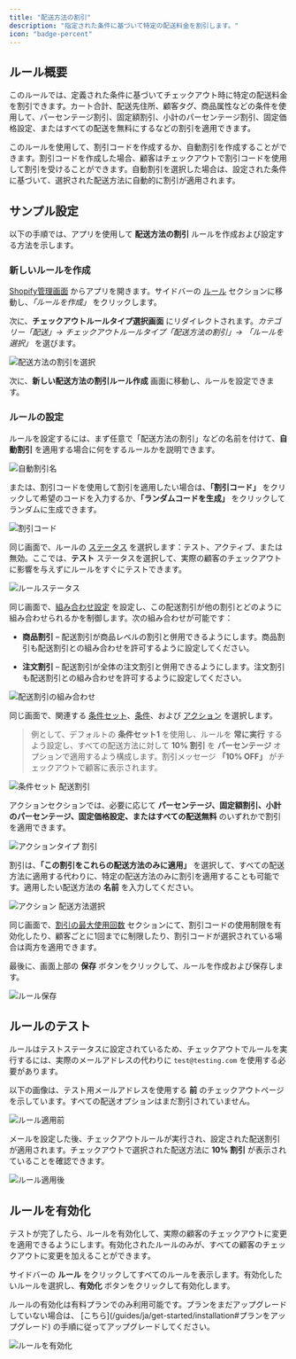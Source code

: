 ```yaml
---
title: "配送方法の割引"
description: "指定された条件に基づいて特定の配送料金を割引します。"
icon: "badge-percent"
---
```


## ルール概要

このルールでは、定義された条件に基づいてチェックアウト時に特定の配送料金を割引できます。カート合計、配送先住所、顧客タグ、商品属性などの条件を使用して、パーセンテージ割引、固定額割引、小計のパーセンテージ割引、固定価格設定、またはすべての配送を無料にするなどの割引を適用できます。

このルールを使用して、割引コードを作成するか、自動割引を作成することができます。割引コードを作成した場合、顧客はチェックアウトで割引コードを使用して割引を受けることができます。自動割引を選択した場合は、設定された条件に基づいて、選択された配送方法に自動的に割引が適用されます。

## サンプル設定

以下の手順では、アプリを使用して **配送方法の割引** ルールを作成および設定する方法を示します。

### 新しいルールを作成

[Shopify管理画面](/guides/ja/get-started/installation#アプリを開く) からアプリを開きます。サイドバーの [ルール](/guides/ja/get-started/quickstart#サンプルルールを作成) セクションに移動し、_「ルールを作成」_ をクリックします。

次に、**チェックアウトルールタイプ選択画面** にリダイレクトされます。_カテゴリー「配送」→ チェックアウトルールタイプ「配送方法の割引」→ 「ルールを選択」_ を選びます。

<img
  src="/images/essentials/shipping/select-discount-shipping-methods.webp"
  alt="配送方法の割引を選択"
/>

次に、**新しい配送方法の割引ルール作成** 画面に移動し、ルールを設定できます。

### ルールの設定

ルールを設定するには、まず任意で「配送方法の割引」などの名前を付けて、**自動割引** を適用する場合に何をするルールかを説明できます。

<img
  src="/images/essentials/shipping/automatic-discount-name-discount-shipping-methods.webp"
  alt="自動割引名"
/>

または、割引コードを使用して割引を適用したい場合は、**「割引コード」** をクリックして希望のコードを入力するか、**「ランダムコードを生成」** をクリックしてランダムに生成できます。

<img
  src="/images/essentials/shipping/discount-code-discount-shipping-methods.webp"
  alt="割引コード"
/>

同じ画面で、ルールの [ステータス](/guides/ja/get-started/concepts#ステータス) を選択します：テスト、アクティブ、または無効。ここでは、**テスト** ステータスを選択して、実際の顧客のチェックアウトに影響を与えずにルールをすぐにテストできます。

<img
  src="/images/essentials/shipping/rule-status-discount-shipping-methods.webp"
  alt="ルールステータス"
/>

同じ画面で、[組み合わせ設定](/guides/ja/get-started/concepts#組み合わせ) を設定し、この配送割引が他の割引とどのように組み合わせられるかを制御します。次の組み合わせが可能です：

- **商品割引** – 配送割引が商品レベルの割引と併用できるようにします。商品割引も配送割引との組み合わせを許可するように設定してください。

- **注文割引** – 配送割引が全体の注文割引と併用できるようにします。注文割引も配送割引との組み合わせを許可するように設定してください。

<img
  src="/images/essentials/shipping/combinations-disount-shipping-methods.webp"
  alt="配送割引の組み合わせ"
/>

同じ画面で、関連する [条件セット](/guides/ja/get-started/concepts#コンディションセット)、[条件](/guides/ja/get-started/concepts#コンディション（「いつ」）)、および [アクション](/guides/ja/get-started/concepts#アクション（「何を」）) を選択します。

> 例として、デフォルトの **条件セット1** を使用し、ルールを **常に実行** するよう設定し、すべての配送方法に対して **10% 割引** を **パーセンテージ** オプションで適用するよう構成します。割引メッセージ **「10% OFF」** がチェックアウトで顧客に表示されます。

<img
  src="/images/essentials/shipping/condition-set-discount-shipping-methods.webp"
  alt="条件セット 配送割引"
/>

アクションセクションでは、必要に応じて **パーセンテージ、固定額割引、小計のパーセンテージ、固定価格設定、またはすべての配送無料** のいずれかで割引を適用できます。

<img
  src="/images/essentials/shipping/action-type-discount-shipping-methods.webp"
  alt="アクションタイプ 割引"
/>

割引は、**「この割引をこれらの配送方法のみに適用」** を選択して、すべての配送方法に適用する代わりに、特定の配送方法のみに割引を適用することも可能です。適用したい配送方法の **名前** を入力してください。

<img
  src="/images/essentials/shipping/action-shipping-methods-selection-discount-shipping-methods.webp"
  alt="アクション 配送方法選択"
/>

同じ画面で、[割引の最大使用回数](/guides/ja/get-started/concepts#割引の最大利用回数) セクションにて、割引コードの使用制限を有効化したり、顧客ごとに1回までに制限したり、割引コードが選択されている場合は両方を適用できます。

最後に、画面上部の <b>保存</b> ボタンをクリックして、ルールを作成および保存します。

<img src="/images/shared/save-rule.webp" alt="ルール保存" />

## ルールのテスト

ルールはテストステータスに設定されているため、チェックアウトでルールを実行するには、実際のメールアドレスの代わりに `test@testing.com` を使用する必要があります。

<Warning>
  以下の画像は、テスト用メールアドレスを使用する <b>前</b> のチェックアウトページを示しています。すべての配送オプションはまだ割引されていません。
</Warning>

<img
  src="/images/essentials/shipping/before-rule-apply-shipping-methods.webp"
  alt="ルール適用前"
/>

メールを設定した後、チェックアウトルールが実行され、設定された配送割引が適用されます。チェックアウトで選択された配送方法に **10% 割引** が表示されていることを確認できます。

<img
  src="/images/essentials/shipping/after-rule-apply-discount-shipping-methods.webp"
  alt="ルール適用後"
/>

## ルールを有効化

テストが完了したら、ルールを有効化して、実際の顧客のチェックアウトに変更を適用できるようにします。有効化されたルールのみが、すべての顧客のチェックアウトに変更を加えることができます。

サイドバーの **ルール** をクリックしてすべてのルールを表示します。有効化したいルールを選択し、**有効化** ボタンをクリックして有効化します。

<Warning>
  ルールの有効化は有料プランでのみ利用可能です。プランをまだアップグレードしていない場合は、
  [こちら](/guides/ja/get-started/installation#プランをアップグレード) の手順に従ってアップグレードしてください。
</Warning>

<img
  src="/images/essentials/shipping/activate-the-rule-discount-shipping-methods.webp"
  alt="ルールを有効化"
/>

